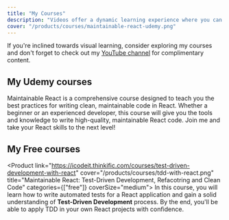 ```yaml
---
title: "My Courses"
description: "Videos offer a dynamic learning experience where you can witness live demonstrations, from utilizing keyboard shortcuts to leveraging helpful tools. They provide the convenience to easily jump to specific sections or review previous parts at your own pace. For interactive topics such as understanding CSS flex layouts, undertaking a series of minor refactorings, or troubleshooting CSS animations, videos serve as an ideal medium to bypass extensive and cumbersome text."
cover: "/products/courses/maintainable-react-udemy.png"
---
```



If you're inclined towards visual learning, consider exploring my courses and don't forget to check out my [YouTube channel](https://www.youtube.com/@icodeit.juntao) for complimentary content.

## My Udemy courses

<Product
  link="https://www.udemy.com/course/mastering-maintainable-react/"
  cover="/products/courses/maintainable-react-udemy.png"
  title="Mastering Maintainable React"
  categories={[]}
  coverSize="medium">
  Maintainable React is a comprehensive course designed to teach you the best practices for writing clean, maintainable
  code in React. Whether a beginner or an experienced developer, this course will give you the tools and knowledge to
  write high-quality, maintainable React code. Join me and take your React skills to the next level!
</Product>

## My Free courses

<Product
  link="https://icodeit.thinkific.com/courses/test-driven-development-with-react"
  cover="/products/courses/tdd-with-react.png"
  title="Maintainable React: Test-Driven Development, Refacotring and Clean Code"
  categories={["free"]}
  coverSize="medium">
  In this course, you will learn how to write automated tests for a React application and gain a solid understanding of
  **Test-Driven Development** process. By the end, you'll be able to apply TDD in your own React projects with confidence.
</Product>